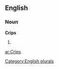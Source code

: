 ==English==

===Noun===
'''Crips'''

# {{plural of|[[Crip]]}}

[[Category:English plurals]]

[[ar:Crips]]